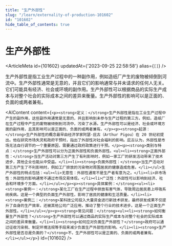 ```yaml
---
title: "生产外部性"
slug: "/learn/externality-of-production-101602"
id: "101602"
hide_table_of_contents: true
---
```



# 生产外部性

<ArticleMeta id={101602} updatedAt={'2023-09-25 22:58:58'} alias={`[]`} />
<div className='border-solid border-b border-t-0 my-4 border-[var(--ifm-color-gray-300)]' />

生产外部性是指工业生产过程中的一种副作用，例如造纸厂产生的废物被倾倒到河流中。生产外部性通常是无意的，并且它们的影响通常与并未请求的任何人无关。它们可能具有经济、社会或环境的副作用。生产外部性可以根据商品的实际生产成本与对整个社会的实际成本之间的差异来衡量。生产外部性的影响可以是正面的、负面的或两者兼有。

<AIContent content={`<p><strong>定义：</strong>生产外部性是指在工业生产过程中产生的副作用，这些副作用通常是无意的，并且影响到未参与生产过程的第三方。例如，造纸厂在生产过程中产生的废物被倾倒到河流中，污染了水源。生产外部性可以是经济、社会或环境方面的副作用，且其影响可以是正面的、负面的或两者兼有。</p><p><strong>起源：</strong>生产外部性的概念最早由经济学家阿瑟·庇古（Arthur Pigou）在 20 世纪初提出。他在研究市场失灵和政府干预时，指出了外部性对社会福利的影响。庇古认为，外部性是市场无法自行调节的一个重要原因，需要通过政府政策进行干预。</p><p><strong>类别与特点：</strong>生产外部性可以分为正面外部性和负面外部性。<ul><li><strong>正面外部性：</strong>当生产活动对第三方产生了有利影响时，例如一家工厂的研发活动带来了技术进步，其他企业也能从中受益。</li><li><strong>负面外部性：</strong>当生产活动对第三方产生了不利影响时，例如工厂排放的污染物对周围居民的健康造成危害。</li></ul>生产外部性的特点包括：<ul><li>无意性：外部性通常不是生产者有意为之。</li><li>非市场性：外部性的影响通常不通过市场交易体现。</li><li>广泛性：外部性可以影响到经济、社会和环境多个方面。</li></ul></p><p><strong>具体案例：</strong><ul><li><strong>案例一：</strong>某化工厂在生产过程中排放有害气体，导致周边居民患上呼吸系统疾病。这是一个典型的负面生产外部性，影响了居民的健康和生活质量。</li><li><strong>案例二：</strong>某科技公司投入大量资金进行新技术研发，最终研发成果不仅提升了自身的生产效率，还被其他公司广泛应用，推动了整个行业的技术进步。这是一个正面生产外部性。</li></ul></p><p><strong>常见问题：</strong><ul><li><strong>如何衡量生产外部性？</strong>生产外部性可以通过商品的实际生产成本与对整个社会的实际成本之间的差异来衡量。</li><li><strong>如何应对负面生产外部性？</strong>政府可以通过征收污染税、制定环境法规等手段来减少负面生产外部性的影响。</li><li><strong>生产外部性是否总是负面的？</strong>不，生产外部性可以是正面的、负面的或两者兼有。</li></ul></p>`} id={101602} />
